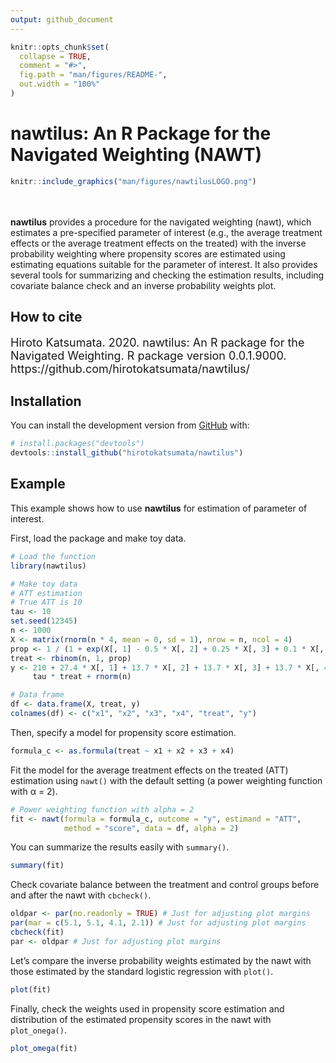 ```yaml
---
output: github_document
---
```


<!-- README.md is generated from README.Rmd. Please edit that file -->

```r
knitr::opts_chunk$set(
  collapse = TRUE,
  comment = "#>",
  fig.path = "man/figures/README-",
  out.width = "100%"
)
```
# nawtilus: An R Package for the Navigated Weighting (NAWT)

```r
knitr::include_graphics("man/figures/nawtilusLOGO.png")
```

<!-- badges: start -->
<!-- badges: end -->

<br>
<br>
**nawtilus** provides a procedure for the navigated weighting (nawt), which estimates a pre-specified parameter of interest (e.g., the average treatment effects or the average treatment effects on the treated) with the inverse probability weighting where propensity scores are estimated using estimating equations suitable for the parameter of interest. It also provides several tools for summarizing and checking the estimation results, including covariate balance check and an inverse probability weights plot.

## How to cite
<font size="4"> Hiroto Katsumata. 2020. nawtilus: An R package for the Navigated Weighting. R package version 0.0.1.9000. https://github.com/hirotokatsumata/nawtilus/
</font>


## Installation

<!--
You can install the released version of nawtilus from [CRAN](https://CRAN.R-project.org) with:

``` r
install.packages("nawtilus")
```

And the development version from [GitHub](https://github.com/) with:
-->

You can install the development version from [GitHub](https://github.com/) with:
``` r
# install.packages("devtools")
devtools::install_github("hirotokatsumata/nawtilus")
```
## Example

This example shows how to use **nawtilus** for estimation of parameter of interest.

First, load the package and make toy data.
```r
# Load the function
library(nawtilus)

# Make toy data
# ATT estimation
# True ATT is 10
tau <- 10
set.seed(12345)
n <- 1000
X <- matrix(rnorm(n * 4, mean = 0, sd = 1), nrow = n, ncol = 4)
prop <- 1 / (1 + exp(X[, 1] - 0.5 * X[, 2] + 0.25 * X[, 3] + 0.1 * X[, 4]))
treat <- rbinom(n, 1, prop)
y <- 210 + 27.4 * X[, 1] + 13.7 * X[, 2] + 13.7 * X[, 3] + 13.7 * X[, 4] + 
     tau * treat + rnorm(n)

# Data frame
df <- data.frame(X, treat, y)
colnames(df) <- c("x1", "x2", "x3", "x4", "treat", "y")
```

Then, specify a model for propensity score estimation.
```r
formula_c <- as.formula(treat ~ x1 + x2 + x3 + x4)
```

Fit the model for the average treatment effects on the treated (ATT) estimation using `nawt()` with the default setting (a power weighting function with &alpha; = 2).
```r
# Power weighting function with alpha = 2
fit <- nawt(formula = formula_c, outcome = "y", estimand = "ATT", 
            method = "score", data = df, alpha = 2)
```

You can summarize the results easily with `summary()`.
```r
summary(fit)
```

Check covariate balance between the treatment and control groups before and after the nawt with `cbcheck()`.
```r
oldpar <- par(no.readonly = TRUE) # Just for adjusting plot margins
par(mar = c(5.1, 5.1, 4.1, 2.1)) # Just for adjusting plot margins
cbcheck(fit)
par <- oldpar # Just for adjusting plot margins
```

Let's compare the inverse probability weights estimated by the nawt with those estimated by the standard logistic regression with `plot()`.
```r
plot(fit)
```

Finally, check the weights used in propensity score estimation and distribution of the estimated propensity scores in the nawt with `plot_onega()`.
```r
plot_omega(fit)
```
